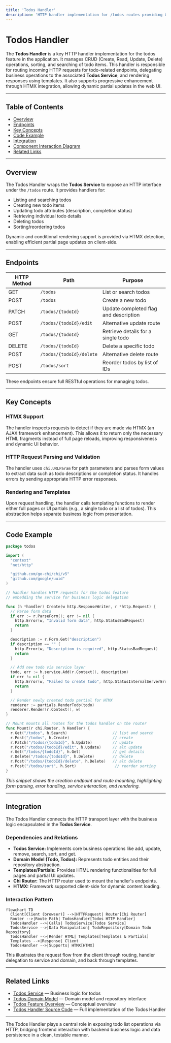 ```yaml
---
title: 'Todos Handler'
description: 'HTTP handler implementation for /todos routes providing CRUD, search, sorting, error handling and rendering using HTMX, integrating with the todos service'
---
```


# Todos Handler

The **Todos Handler** is a key HTTP handler implementation for the todos feature in the application. It manages CRUD (Create, Read, Update, Delete) operations, sorting, and searching of todo items. This handler is responsible for routing incoming HTTP requests for todo-related endpoints, delegating business operations to the associated **Todos Service**, and rendering responses using templates. It also supports progressive enhancement through HTMX integration, allowing dynamic partial updates in the web UI.

---

## Table of Contents

- [Overview](#overview)
- [Endpoints](#endpoints)
- [Key Concepts](#key-concepts)
- [Code Example](#code-example)
- [Integration](#integration)
- [Component Interaction Diagram](#component-interaction-diagram)
- [Related Links](#related-links)

---

## Overview

The Todos Handler wraps the **Todos Service** to expose an HTTP interface under the `/todos` route. It provides handlers for:

- Listing and searching todos
- Creating new todo items
- Updating todo attributes (description, completion status)
- Retrieving individual todo details
- Deleting todos
- Sorting/reordering todos

Dynamic and conditional rendering support is provided via HTMX detection, enabling efficient partial page updates on client-side.

---

## Endpoints

| HTTP Method | Path                    | Purpose                                   |
|-------------|-------------------------|-------------------------------------------|
| GET         | `/todos`                | List or search todos                       |
| POST        | `/todos`                | Create a new todo                         |
| PATCH       | `/todos/{todoId}`       | Update completed flag and description    |
| POST        | `/todos/{todoId}/edit`  | Alternative update route                  |
| GET         | `/todos/{todoId}`       | Retrieve details for a single todo       |
| DELETE      | `/todos/{todoId}`       | Delete a specific todo                    |
| POST        | `/todos/{todoId}/delete`| Alternative delete route                  |
| POST        | `/todos/sort`           | Reorder todos by list of IDs              |

These endpoints ensure full RESTful operations for managing todos.

---

## Key Concepts

### HTMX Support

The handler inspects requests to detect if they are made via HTMX (an AJAX framework enhancement). This allows it to return only the necessary HTML fragments instead of full page reloads, improving responsiveness and dynamic UI behavior.

### HTTP Request Parsing and Validation

The handler uses `chi.URLParam` for path parameters and parses form values to extract data such as todo descriptions or completion status. It handles errors by sending appropriate HTTP error responses.

### Rendering and Templates

Upon request handling, the handler calls templating functions to render either full pages or UI partials (e.g., a single todo or a list of todos). This abstraction helps separate business logic from presentation.

---

## Code Example

```go
package todos

import (
  "context"
  "net/http"

  "github.com/go-chi/chi/v5"
  "github.com/google/uuid"
)

// handler handles HTTP requests for the todos feature
// embedding the service for business logic delegation

func (h *handler) Create(w http.ResponseWriter, r *http.Request) {
  // Parse form data
  if err := r.ParseForm(); err != nil {
    http.Error(w, "Invalid form data", http.StatusBadRequest)
    return
  }

  description := r.Form.Get("description")
  if description == "" {
    http.Error(w, "Description is required", http.StatusBadRequest)
    return
  }

  // Add new todo via service layer
  todo, err := h.service.Add(r.Context(), description)
  if err != nil {
    http.Error(w, "Failed to create todo", http.StatusInternalServerError)
    return
  }

  // Render newly created todo partial for HTMX
  renderer := partials.RenderTodo(todo)
  renderer.Render(r.Context(), w)
}

// Mount mounts all routes for the todos handler on the router
func Mount(r chi.Router, h Handler) {
  r.Get("/todos", h.Search)                    // list and search
  r.Post("/todos", h.Create)                   // create
  r.Patch("/todos/{todoId}", h.Update)         // update
  r.Post("/todos/{todoId}/edit", h.Update)     // alt update
  r.Get("/todos/{todoId}", h.Get)              // get details
  r.Delete("/todos/{todoId}", h.Delete)        // delete
  r.Post("/todos/{todoId}/delete", h.Delete)   // alt delete
  r.Post("/todos/sort", h.Sort)                 // reorder sorting
}
```

*This snippet shows the creation endpoint and route mounting, highlighting form parsing, error handling, service interaction, and rendering.*

---

## Integration

The Todos Handler connects the HTTP transport layer with the business logic encapsulated in the **Todos Service**.

### Dependencies and Relations

- **Todos Service:** Implements core business operations like add, update, remove, search, sort, and get.
- **Domain Model (Todo, Todos):** Represents todo entities and their repository abstraction.
- **Templates/Partials:** Provides HTML rendering functionalities for full pages and partial UI updates.
- **Chi Router:** The HTTP router used to mount the handler's endpoints.
- **HTMX:** Framework supported client-side for dynamic content loading.

### Interaction Pattern

```mermaid
flowchart TD
  Client[Client (browser)] -->|HTTPRequest| Router[Chi Router]
  Router -->|Route Path| TodosHandler[Todos HTTP Handler]
  TodosHandler -->|Calls| TodosService[Todos Service]
  TodosService -->|Data Manipulation| TodoRepository[Domain Todo Repository]
  TodosHandler -->|Render HTML| Templates[Templates & Partials]
  Templates -->|Response| Client
  TodosHandler -->|Supports| HTMX[HTMX]
```

This illustrates the request flow from the client through routing, handler delegation to service and domain, and back through templates.

---

## Related Links

- [Todos Service](internal/features/todos/service.go) — Business logic for todos
- [Todos Domain Model](internal/domain/todos.go) — Domain model and repository interface
- [Todos Feature Overview](docs/features/todos/overview.md) — Conceptual overview
- [Todos Handler Source Code](internal/features/todos/handler.go) — Full implementation of the Todos Handler

---

The Todos Handler plays a central role in exposing todo list operations via HTTP, bridging frontend interaction with backend business logic and data persistence in a clean, testable manner.